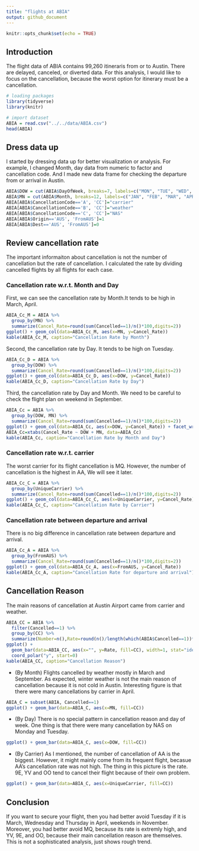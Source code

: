 ```yaml
---
title: "flights at ABIA"
output: github_document
---
```


```r
knitr::opts_chunk$set(echo = TRUE)
```

## Introduction

The flight data of ABIA contains 99,260 itineraris from or to Austin. There are delayed, canceled, or diverted data.
For this analysis, I would like to focus on the cancellation, because the worst option for itinerary must be a cancellation.

```r
# loading packages
library(tidyverse)
library(knitr)
```
```r
# import dataset 
ABIA = read.csv("../../data/ABIA.csv")
head(ABIA)
```

## Dress data up
I started by dressing data up for better visualization or analysis. For example, I changed Month, day data from numeric to factor and cancellation code. And I made new data frame for checking the departure from or arrival in Austin.
```r
ABIA$DOW = cut(ABIA$DayOfWeek, breaks=7, labels=c("MON", "TUE", "WED", "THU", "FRI", "SAT", "SUN"))
ABIA$MN = cut(ABIA$Month, breaks=12, labels=c("JAN", "FEB", "MAR", "APR", "MAY", "JUN", "JUL", "AUG", "SEP", "OCT", "NOV", "DEC"))
ABIA[ABIA$CancellationCode=='A', 'CC']="carrier"
ABIA[ABIA$CancellationCode=='B', 'CC']="weather"
ABIA[ABIA$CancellationCode=='C', 'CC']="NAS"
ABIA[ABIA$Origin=='AUS', 'FromAUS']=1
ABIA[ABIA$Dest=='AUS', 'FromAUS']=0
```

## Review cancellation rate

The important informaiton about cancellation is not the number of cancellation but the rate of cancellation.
I calculated the rate by dividing cancelled flights by all flights for each case.

### Cancellation rate w.r.t. Month and Day
First, we can see the cancellation rate by Month.It tends to be high in March, April.
```r
ABIA_Cc_M = ABIA %>%
  group_by(MN) %>%
  summarize(Cancel_Rate=round(sum(Cancelled==1)/n()*100,digits=2))
ggplot() + geom_col(data=ABIA_Cc_M, aes(x=MN, y=Cancel_Rate))
kable(ABIA_Cc_M, caption="Cancellation Rate by Month")
```

Second, the cancellation rate by Day. It tends to be high on Tuesday.
```r
ABIA_Cc_D = ABIA %>%
  group_by(DOW) %>%
  summarize(Cancel_Rate=round(sum(Cancelled==1)/n()*100,digits=2))
ggplot() + geom_col(data=ABIA_Cc_D, aes(x=DOW, y=Cancel_Rate))
kable(ABIA_Cc_D, caption="Cancellation Rate by Day")
```

Third, the cancellation rate by Day and Month. We need to be careful to check the flight plan on weekend in September.
```r
ABIA_Cc = ABIA %>%
  group_by(DOW, MN) %>%
  summarize(Cancel_Rate=round(sum(Cancelled==1)/n()*100,digits=2))
ggplot() + geom_col(data=ABIA_Cc, aes(x=DOW, y=Cancel_Rate)) + facet_wrap(~MN, nrow=6)
ABIA_Cc=xtabs(Cancel_Rate ~ DOW + MN, data=ABIA_Cc)
kable(ABIA_Cc, caption="Cancellation Rate by Month and Day")
```


### Cancellation rate w.r.t. carrier

The worst carrier for its flight  cancellation is MQ. However, the number of cancellation is the highest in AA, We will see it later.

```r
ABIA_Cc_C = ABIA %>%
  group_by(UniqueCarrier) %>%
  summarize(Cancel_Rate=round(sum(Cancelled==1)/n()*100,digits=2))
ggplot() + geom_col(data=ABIA_Cc_C, aes(x=UniqueCarrier, y=Cancel_Rate))
kable(ABIA_Cc_C, caption="Cancellation Rate by Carrier")
```

### Cancellation rate between departure and arrival

There is no big difference in cancellation rate between departure and arrival. 
```r
ABIA_Cc_A = ABIA %>%
  group_by(FromAUS) %>%
  summarize(Cancel_Rate=round(sum(Cancelled==1)/n()*100,digits=2))
ggplot() + geom_col(data=ABIA_Cc_A, aes(x=FromAUS, y=Cancel_Rate))
kable(ABIA_Cc_A, caption="Cancellation Rate for departure and arrival")
```

## Cancellation Reason

The main reasons of cancellation at Austin Airport came from carrier and weather.

```r
ABIA_CC = ABIA %>%
  filter(Cancelled==1) %>%
  group_by(CC) %>%
  summarize(Number=n(),Rate=round(n()/length(which(ABIA$Cancelled==1))*100, digits=2))
ggplot() + 
  geom_bar(data=ABIA_CC, aes(x="", y=Rate, fill=CC), width=1, stat="identity") +
  coord_polar("y", start=0)
kable(ABIA_CC, caption="Cancellation Reason")
```

- (By Month) Flights cancelled by weather mostly in March and September. As expected, winter weather is not the main reason of cancellation because it is not cold in Austin. Interesting figure is that there were many cancellations by carrier in April.  
```r
ABIA_C = subset(ABIA, Cancelled==1)
ggplot() + geom_bar(data=ABIA_C, aes(x=MN, fill=CC))
```

- (By Day) There is no special pattern in cancellation reason and day of week. One thing is that there were many cancellation by NAS on Monday and Tuesday.
```r
ggplot() + geom_bar(data=ABIA_C, aes(x=DOW, fill=CC))
```

- (By Carrier) As I mentioned, the number of cancellation of AA is the biggest. However, it might mainly come from its frequent flight, becasue AA's cancellation rate was not high. The thing in this picture is the rate. 9E, YV and OO tend to cancel their flight because of their own problem.
```r
ggplot() + geom_bar(data=ABIA_C, aes(x=UniqueCarrier, fill=CC))
```

## Conclusion
If you want to secure your flight, then you had better avoid Tuesday if it is March, Wednesday and Thursday in April, weekends in November. Moreover, you had better avoid MQ, because its rate is extremly high, and YV, 9E, and OO, because their main cancellation reason are themselves.
This is not a sophisticated analysis, just shows rough trend.


